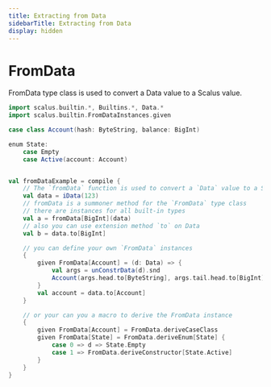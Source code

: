 ```yaml
---
title: Extracting from Data
sidebarTitle: Extracting from Data
display: hidden
---
```


# FromData

FromData type class is used to convert a Data value to a Scalus value.

```scala mdoc:compile-only
import scalus.builtin.*, Builtins.*, Data.*
import scalus.builtin.FromDataInstances.given

case class Account(hash: ByteString, balance: BigInt)

enum State:
    case Empty
    case Active(account: Account)


val fromDataExample = compile {
    // The `fromData` function is used to convert a `Data` value to a Scalus value.
    val data = iData(123)
    // fromData is a summoner method for the `FromData` type class
    // there are instances for all built-in types
    val a = fromData[BigInt](data)
    // also you can use extension method `to` on Data
    val b = data.to[BigInt]

    // you can define your own `FromData` instances
    {
        given FromData[Account] = (d: Data) => {
            val args = unConstrData(d).snd
            Account(args.head.to[ByteString], args.tail.head.to[BigInt])
        }
        val account = data.to[Account]
    }

    // or your can you a macro to derive the FromData instance
    {
        given FromData[Account] = FromData.deriveCaseClass
        given FromData[State] = FromData.deriveEnum[State] {
            case 0 => d => State.Empty
            case 1 => FromData.deriveConstructor[State.Active]
        }
    }
}
```